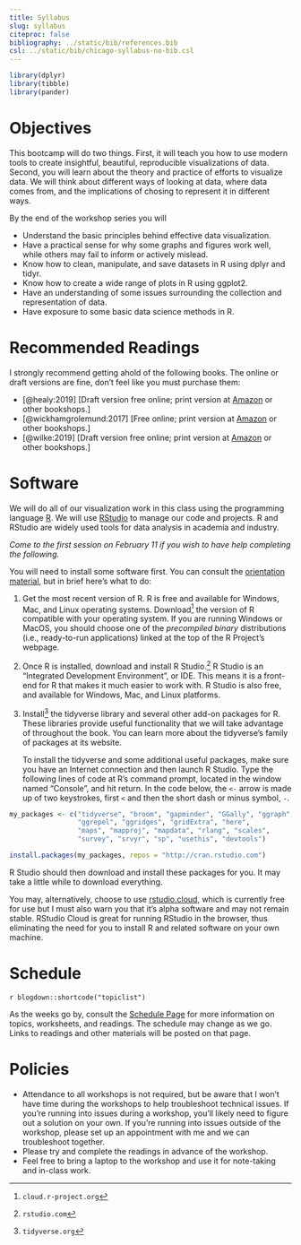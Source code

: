```yaml
---
title: Syllabus
slug: syllabus
citeproc: false
bibliography: ../static/bib/references.bib
csl: ../static/bib/chicago-syllabus-no-bib.csl
---
```


<!-- \bibliography{../static/bib/references.bib} So that RefTeX knows about the bibliography -->

```r
library(dplyr)
library(tibble)
library(pander)
```

[^courseinfo]: {-}
  `r blogdown::shortcode("courseinfo")`

# Objectives

This bootcamp will do two things. First, it will teach you how to use modern tools to create insightful, beautiful, reproducible visualizations of data. Second, you will learn about the theory and practice of efforts to visualize data. We will think about different ways of looking at data, where data comes from, and the implications of chosing to represent it in different ways.

By the end of the workshop series you will

- Understand the basic principles behind effective data visualization.
- Have a practical sense for why some graphs and figures work well,
  while others may fail to inform or actively mislead.
- Know how to clean, manipulate, and save datasets in R using dplyr and tidyr.
- Know how to create a wide range of plots in R using ggplot2.
- Have an understanding of some issues surrounding the collection and 
  representation of data.
- Have exposure to some basic data science methods in R.

# Recommended Readings

I strongly recommend getting ahold of the following books. The online or draft versions are fine, don't feel like you must purchase them:

- [@healy:2019] [Draft version free online; print version at [Amazon](https://amzn.to/2vfAixM) or other bookshops.]
- [@wickhamgrolemund:2017] [Free online; print version at [Amazon](https://www.amazon.com/R-Data-Science-Hadley-Wickham/dp/1491910399/) or other bookshops.]
- [@wilke:2019] [Draft version free online; print version at  [Amazon](https://www.amazon.com/Fundamentals-Data-Visualization-Informative-Compelling/dp/1492031089) or other bookshops.]

# Software

We will do all of our visualization work in this class using the programming language [R](https://cran.r-project.org/). We will use [RStudio](https://www.rstudio.com/) to manage our code and projects. R and RStudio are widely used tools for data analysis in academia and industry.

*Come to the first session on February 11 if you wish to have help completing the following.*

You will need to install some software first. You can consult the [orientation material](https://jasonheppler.org/courses/bootcampr.2020/reading/01-reading/), but in brief here's what to do: 

1. Get the most recent version of R. R is free and available for Windows, Mac, and Linux operating systems. Download^[`cloud.r-project.org`] the version of R compatible with your operating system. If you are running Windows or MacOS, you should choose one of the *precompiled binary* distributions (i.e., ready-to-run applications) linked at the top of the R Project's webpage. 
2. Once R is installed, download and install R Studio.^[`rstudio.com`] R Studio is an "Integrated Development Environment", or IDE. This means it is a front-end for R that makes it much easier to work with. R Studio is also free, and available for Windows, Mac, and Linux platforms.
3. Install^[`tidyverse.org`] the tidyverse library and several other add-on packages for R. These libraries provide useful functionality that we will take advantage of throughout the book. You can learn more about the tidyverse's family of packages at its website.

   To install the tidyverse and some additional useful packages, make sure you have an Internet connection and then launch R Studio. Type the following lines of code at R's command prompt, located in the window named "Console", and hit return. In the code below, the `<-` arrow is made up of two keystrokes, first `<` and then the short dash or minus symbol, `-`.

```r
my_packages <- c("tidyverse", "broom", "gapminder", "GGally", "ggraph", 
                 "ggrepel", "ggridges", "gridExtra", "here", 
                 "maps", "mapproj", "mapdata", "rlang", "scales", 
                 "survey", "srvyr", "sp", "usethis", "devtools")

install.packages(my_packages, repos = "http://cran.rstudio.com")
```

R Studio should then download and install these packages for you. It may take a little while to download everything.

You may, alternatively, choose to use [rstudio.cloud](https://rstudio.cloud), which is currently free for use but I must also warn you that it's alpha software and may not remain stable. RStudio Cloud is great for running RStudio in the browser, thus eliminating the need for you to install R and related software on your own machine. 

# Schedule

`r blogdown::shortcode("topiclist")`

As the weeks go by, consult the [Schedule Page](/schedule/) for more information on topics, worksheets, and readings. The schedule may change as we go. Links to readings and other materials will be posted on that page. 

# Policies

- Attendance to all workshops is not required, but be aware that I won't have time during the workshops to help troubleshoot technical issues. If you're running into issues during a workshop, you'll likely need to figure out a solution on your own. If you're running into issues outside of the workshop, please set up an appointment with me and we can troubleshoot together.
- Please try and complete the readings in advance of the workshop. 
- Feel free to bring a laptop to the workshop and use it for note-taking and in-class work. 
